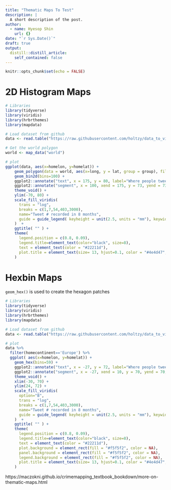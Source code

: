 ```yaml
---
title: "Thematic Maps To Test"
description: |
  A short description of the post.
author:
  - name: Hyesop Shin
    url: {}
date: "`r Sys.Date()`"
draft: true
output:
  distill::distill_article:
    self_contained: false
---
```



```r
knitr::opts_chunk$set(echo = FALSE)
```

# 2D Histogram Maps

```r
# Libraries
library(tidyverse)
library(viridis)
library(hrbrthemes)
library(mapdata)

# Load dataset from github
data <- read.table("https://raw.githubusercontent.com/holtzy/data_to_viz/master/Example_dataset/17_ListGPSCoordinates.csv", sep=",", header=T)

# Get the world polygon
world <- map_data("world")

# plot
ggplot(data, aes(x=homelon, y=homelat)) + 
    geom_polygon(data = world, aes(x=long, y = lat, group = group), fill="grey", alpha=0.3) +
    geom_bin2d(bins=100) +
    ggplot2::annotate("text", x = 175, y = 80, label="Where people tweet about #Surf", colour = "black", size=4, alpha=1, hjust=1) +
    ggplot2::annotate("segment", x = 100, xend = 175, y = 73, yend = 73, colour = "black", size=0.2, alpha=1) +
    theme_void() +
    ylim(-70, 80) +
    scale_fill_viridis(
      trans = "log", 
      breaks = c(1,7,54,403,3000),
      name="Tweet # recorded in 8 months", 
      guide = guide_legend( keyheight = unit(2.5, units = "mm"), keywidth=unit(10, units = "mm"), label.position = "bottom", title.position = 'top', nrow=1) 
    )  +
    ggtitle( "" ) +
    theme(
      legend.position = c(0.8, 0.09),
      legend.title=element_text(color="black", size=8),
      text = element_text(color = "#22211d"),
      plot.title = element_text(size= 13, hjust=0.1, color = "#4e4d47", margin = margin(b = -0.1, t = 0.4, l = 2, unit = "cm")),
    ) 
```

# Hexbin Maps
`geom_hex()` is used to create the hexagon patches

```r
# Libraries
library(tidyverse)
library(viridis)
library(hrbrthemes)
library(mapdata)

# Load dataset from github
data <- read.table("https://raw.githubusercontent.com/holtzy/data_to_viz/master/Example_dataset/17_ListGPSCoordinates.csv", sep=",", header=T)

# plot
data %>%
  filter(homecontinent=='Europe') %>%
  ggplot( aes(x=homelon, y=homelat)) + 
    geom_hex(bins=59) +
    ggplot2::annotate("text", x = -27, y = 72, label="Where people tweet about #Surf", colour = "black", size=5, alpha=1, hjust=0) +
    ggplot2::annotate("segment", x = -27, xend = 10, y = 70, yend = 70, colour = "black", size=0.2, alpha=1) +
    theme_void() +
    xlim(-30, 70) +
    ylim(24, 72) +
    scale_fill_viridis(
      option="B",
      trans = "log", 
      breaks = c(1,7,54,403,3000),
      name="Tweet # recorded in 8 months", 
      guide = guide_legend( keyheight = unit(2.5, units = "mm"), keywidth=unit(10, units = "mm"), label.position = "bottom", title.position = 'top', nrow=1) 
    )  +
    ggtitle( "" ) +
    theme(
      legend.position = c(0.8, 0.09),
      legend.title=element_text(color="black", size=8),
      text = element_text(color = "#22211d"),
      plot.background = element_rect(fill = "#f5f5f2", color = NA), 
      panel.background = element_rect(fill = "#f5f5f2", color = NA), 
      legend.background = element_rect(fill = "#f5f5f2", color = NA),
      plot.title = element_text(size= 13, hjust=0.1, color = "#4e4d47", margin = margin(b = -0.1, t = 0.4, l = 2, unit = "cm")),
    ) 
```
https://maczokni.github.io/crimemapping_textbook_bookdown/more-on-thematic-maps.html

